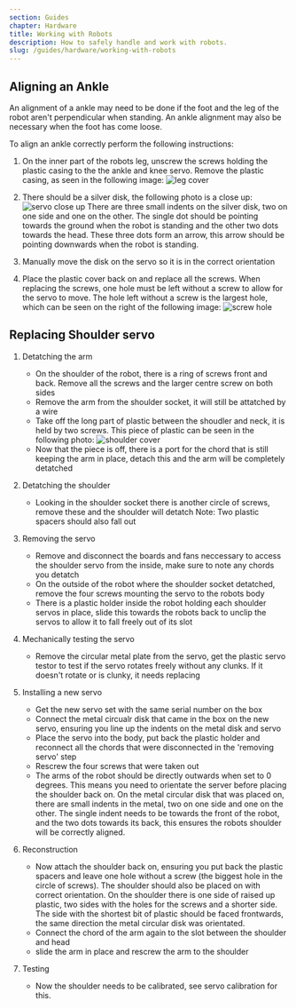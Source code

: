 ```yaml
---
section: Guides
chapter: Hardware
title: Working with Robots
description: How to safely handle and work with robots.
slug: /guides/hardware/working-with-robots
---
```


## Aligning an Ankle

An alignment of a ankle may need to be done if the foot and the leg of the robot aren't perpendicular when standing. 
An ankle alignment may also be necessary when the foot has come loose. 

To align an ankle correctly perform the following instructions:

1. On the inner part of the robots leg, unscrew the screws holding the plastic casing to the the ankle and knee servo. 
Remove the plastic casing, as seen in the following image:
![leg cover](./images/ankle_leg/leg_cover.jpg 'leg cover')

2. There should be a silver disk, the following photo is a close up:
![servo close up](./images/ankle_leg/servo_close.jpg 'servo close up')
There are three small indents on the silver disk, two on one side and one on the other. The single dot should be pointing towards the ground when the robot is standing and the other two dots towards the head.
These three dots form an arrow, this arrow should be pointing downwards when the robot is standing.

3. Manually move the disk on the servo so it is in the correct orientation 

4. Place the plastic cover back on and replace all the screws. When replacing the screws, one hole must be left without a screw to allow for the servo to move. The hole left without a screw is the largest hole, which can be seen on the right of the following image:
![screw hole](./images/angle_leg/screw_holes.jpg 'screw hole')

## Replacing Shoulder servo

1. Detatching the arm

    - On the shoulder of the robot, there is a ring of screws front and back. Remove all the screws and the larger centre screw on both sides
    - Remove the arm from the shoulder socket, it will still be attatched by a wire
    - Take off the long part of plastic between the shoudler and neck, it is held by two screws. This piece of plastic can be seen in the following photo:
    ![shoulder cover](./images/shoulder/shoulder.jpg 'shoulder cover')
    - Now that the piece is off, there is a port for the chord that is still keeping the arm in place, detach this and the arm will be completely detatched
2. Detatching the shoulder
    - Looking in the shoulder socket there is another circle of screws, remove these and the shoulder will detatch
    Note: Two plastic spacers should also fall out
3. Removing the servo
    - Remove and disconnect the boards and fans neccessary to access the shoulder servo from the inside, make sure to note any chords you detatch
    - On the outside of the robot where the shoulder socket detatched, remove the four screws mounting the servo to the robots body
    - There is a plastic holder inside the robot holding each shoulder servos in place, slide this towards the robots back to unclip the servos to allow it to fall freely out of its slot

4. Mechanically testing the servo
    - Remove the circular metal plate from the servo, get the plastic servo testor to test if the servo rotates freely without any clunks. If it doesn't rotate or is clunky, it needs replacing
5. Installing a new servo
    - Get the new servo set with the same serial number on the box
    - Connect the metal circualr disk that came in the box on the new servo, ensuring you line up the indents on the metal disk and servo
    - Place the servo into the body, put back the plastic holder and reconnect all the chords that were disconnected in the 'removing servo' step
    - Rescrew the four screws that were taken out 
    - The arms of the robot should be directly outwards when set to 0 degrees. This means you need to orientate the server before placing the shoulder back on. 
    On the metal circular disk that was placed on, there are small indents in the metal, two on one side and one on the other.
    The single indent needs to be towards the front of the robot, and the two dots towards its back, this ensures the robots shoulder will be correctly aligned.

6. Reconstruction 
    - Now attach the shoulder back on, ensuring you put back the plastic spacers and leave one hole without a screw (the biggest hole in the circle of screws). The shoulder should also be placed on
    with correct orientation. On the shoulder there is one side of raised up plastic, two sides with the holes for the screws and a shorter side. The side with the shortest bit of plastic should be faced frontwards,
    the same direction the metal circular disk was orientated.
    - Connect the chord of the arm again to the slot between the shoulder and head
    - slide the arm in place and rescrew the arm to the shoulder

7. Testing 
    - Now the shoulder needs to be calibrated, see servo calibration for this. 